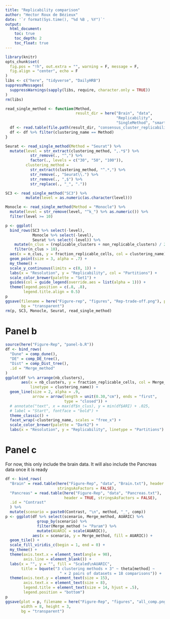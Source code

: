 ```yaml
---
title: "Replicability comparison"
author: "Hector Roux de Bézieux"
date: '`r format(Sys.time(), "%d %B , %Y")`'
output:
  html_document:
    toc: true
    toc_depth: 2
    toc_float: true
---
```


```r
library(knitr)
opts_chunk$set(
  fig.pos = "!h", out.extra = "", warning = F, message = F,
  fig.align = "center", echo = F
)
libs <- c("here", "tidyverse", "DailyHRB")
suppressMessages(
  suppressWarnings(sapply(libs, require, character.only = TRUE))
)
rm(libs)
```


```r
read_single_method <- function(Method,
                               result_dir = here("Brain", "data",
                                                 "Replicability", 
                                                 "SingleMethod", "smart")) {
  df <- read.table(file.path(result_dir, "consensus_cluster_replicability.txt"))
  df <- df %>% filter(clustering_name == Method)
}

Seurat <- read_single_method(Method = "Seurat") %>% 
  mutate(level = str_extract(clustering_method, ",.*$") %>%
           str_remove(., "^,") %>%
           factor(., levels = c("30", "50", "100")),
         clustering_method = 
           str_extract(clustering_method, "^.*,") %>%
           str_remove(., "Seurat\\.") %>%
           str_remove(., ",$") %>%
           str_replace(., "_", "."))

SC3 <- read_single_method("SC3") %>%
         mutate(level = as.numeric(as.character(level)))

Monocle <- read_single_method(Method = "Monocle") %>% 
  mutate(level = str_remove(level, "^k_") %>% as.numeric()) %>%
  filter(level >= 10)
```

```r
p <- ggplot(
  bind_rows(SC3 %>% select(-level),
            Monocle %>% select(-level),
            Seurat %>% select(-level)) %>%
    mutate(n_clus = (replicable_clusters + non_replicable_clusters) / 2) %>%
    filter(n_clus > 10),
  aes(x = n_clus, y = fraction_replicable_cells, col = clustering_name)) +
  geom_point(size = 3, alpha = .7) +
  my_theme() +
  scale_y_continuous(limits = c(0, 1)) +
  labs(x = "Resolution", y = "Replicability", col = "Partitions") +
  scale_color_brewer(palette = "Set1") +
  guides(col = guide_legend(override.aes = list(alpha = 1))) +
  theme(legend.position = c(.8, .8),
        legend.title.align = 0.5)
p
ggsave(filename = here("Figure-rep", "figures", "Rep-trade-off.png"), plot = p,
       bg = "transparent")
rm(p, SC3, Monocle, Seurat, read_single_method)
```

# Panel b

```r
source(here("Figure-Rep", "panel-b.R"))
df <- bind_rows(
  "Dune" = comp_dune(),
  "DE" = comp_DE_tree(),
  "Dist" = comp_Dist_tree(),
  .id = "Merge_method"
)
ggplot(df %>% arrange(nb_clusters),
       aes(x = nb_clusters, y = fraction_replicable_cells, col = Merge_method,
           linetype = clustering_name)) +
  geom_line(size = 2, alpha = .9,
            arrow = arrow(length = unit(0.30,"cm"), ends = "first", 
                          type = "closed")) +
  # annotate("text", x = max(df$n_clus), y = min(df$ARI) + .025,
  # label = "Start", fontface = "bold") +
  theme_classic() +
  facet_wrap(~clustering_name, scales = "free_x") +
  scale_color_brewer(palette = "Dark2") +
  labs(x = "Resolution", y = "Replicability", linetype = "Partitions")
```

# Panel c

For now, this only include the brain data. It will also include the Pancreas data once it is ready

```r
df <- bind_rows(
  "Brain" = read.table(here("Figure-Rep", "data", "Brain.txt"), header = TRUE,
                       stringsAsFactors = FALSE),
  "Pancreas" = read.table(here("Figure-Rep", "data", "Pancreas.txt"),
                          header = TRUE, stringsAsFactors = FALSE),
  .id = "Contrast"
  ) %>%
  mutate(scenario = paste0(Contrast, "\n", method, "_", comp))
p <- ggplot(df %>% select(scenario, Merge_method, AUARIC) %>%
              group_by(scenario) %>%
              filter(Merge_method != "Param") %>%
              mutate(AUARIC = scale(AUARIC)),
            aes(x = scenario, y = Merge_method, fill = AUARIC)) +
  geom_tile() +
  scale_fill_viridis_c(begin = 1, end = 0) +
  my_theme() +
  theme(axis.text.x = element_text(angle = 90),
        axis.line = element_blank()) +
  labs(x = "", y = "", fill = "Scaled\nAUARIC",
       title = bquote("3 clustering methods × 3" ~ theta[method] ~
                        " × 2 pairs of datasets = 18 comparisons")) +
  theme(axis.text.y = element_text(size = 15),
        axis.text.x = element_text(size = 8),
        legend.title = element_text(size = 14, hjust = .5),
        legend.position = "bottom")
p
ggsave(plot = p, filename = here("Figure-Rep", "figures", "all_comp.png"),
       width = 8, height = 3,
       bg = "transparent")
```
